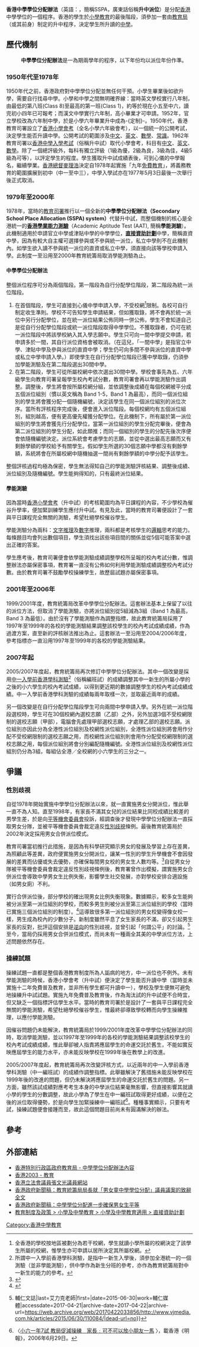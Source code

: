 {{香港教育}}
'''香港中學學位分配辦法'''（英語：{{Lang|en|'''S'''econdary '''S'''chool '''P'''laces '''A'''llocation}}，簡稱SSPA，廣東話俗稱'''升中派位'''）是分配[[香港|香港]]中學學位的一個程序。香港的學生於[[香港小學教育|小學教育]]的最後階段，須參加一套由[[香港教育局|教育局]]（或其前身）制定的升中程序，決定學生所升讀的[[香港中學教育|中學]]。

==歷代機制==
:'''中學學位分配辦法'''是一為期兩學年的程序，以下年份均以派位年份作準。
===1950年代至1978年===
{{main|香港小學會考|香港中學入學考試}}
1950年代之前，香港政府對中學學位分配並無任何干預。小學生畢業後如欲升學，需要自行找尋中學。小學和中學之間無明確界線：當時英文學校實行八年制，由最低的第八班(Class 8)至最高的第一班(Class 1)，約等於現在小五至中六，讀完初小四年已可報考；而漢文中學實行六年制，高小畢業才可申請。1952年，官立學校改為六年制中學，於是小學六年畢業升中成為-{定制}-。1950年代，香港教育司署設立了[[香港小學會考|香港小學會考]]（全名小學六年級會考），以一個統一的公開考試，決定學生能否升讀中學。公開考試的範圍涉及[[中文|中文]]、[[英文|英文]]、[[數學|數學]]、[[常識|常識]]。1962年教育司署以[[香港中學入學考試|香港中學入學考試]]（俗稱升中試）取代小學會考，科目有[[中文|中文]]、[[英文|英文]]、[[數學|數學]]。除了一個總評級外，每科有獨立評級（1級為優，2級為良，3級為佳，4級5級為可等），以評定學生的程度。學生獲取升中試成績表後，可到心儀的中學報名，繼續學業。[[香港總督|香港總督]][[麥理浩|麥理浩]]決定自1978年起實施「九年[[免費教育|免費教育]]」，將義務教育的範圍擴展到初中（中一至中三），中學入學試亦在1977年5月3日最後一次舉行後正式取消。

===1979年至2000年===
1978年，當時的[[香港教育局|教育司署]]推行以一個全新的'''中學學位分配辦法（Secondary School Place Allocation (SSPA) system）'''代替升中試，而整個機制的核心是全港統一的'''[[香港學業能力測驗|香港學業能力測驗]]'''（Academic Aptitude Test (AAT), 簡稱'''學能測驗'''）。此機制適用於申請官立中學或津貼中學的中學學位，'''[[直接資助計劃|直接資助計劃]]'''中學，簡稱直資中學，因為有較大自主權可選擇參與或不參與統一派位，私立中學則不在此機制內。如學生欲入讀不參與統一派位的直資或私立中學，須直接向該等學校申請入學。此制度一至沿用至2000年教育統籌局取消學能測驗為止。

====中學學位分配辦法====
整個派位程序可分為兩個階段。第一階段為自行分配學位階段，第二階段為統一派位階段。

# 在首個階段，學生可直接到心儀中學申請入學，不受校網<ref>全香港的學校按地區被劃分為若干校網，學生就讀小學所屬的校網決定了該學生所屬的校網，惟學生亦可申請以居所決定其所屬校網。</ref>限制。各校可自行制定收生準則。學校不可告知學生申請結果，但如獲取錄，將不會再於統一派位中另行分配學位，並在統一派位結果公佈同時一併公佈，學生不會知道自己是從自行分配學位階段或統一派位階段取得中學學位。不獲取錄者，仍可在統一派位階段中將該學校納入其入學志願中。學生只可向一間中學提交申請，若申請多於一間，其自行派位資格會被取消。（在這兒，「一間中學」是指官立中學、津貼中學及參與派位的直資中學；學生仍可向多間不參與派位的直資中學或私立中學申請入學。）即使學生在自行分配學位階段已獲中學取錄，仍須參加學能測驗及在第二階段選出30間中學。
# 在第二階段，學生可從所屬校網中依次選出30間中學。學校會事先為五、六年級學生向教育司署呈報學生校內考試分數，教育司署會再以學能測驗作出調整。調整後，學生將會按所屬校網分組，並依調整後成績在每個校網被平分成五個派位組別（慣以英文稱為 Band 1-5，Band 1 為最高），而同一個派位組別的學生將會獲分配一個隨機編號，決定該學生在同一個派位組別的派位次序。當所有評核程序完成後，便會進入派位階段。每個校網均有五個派位組別，組別越高，便有更高優先權獲分配學位。在此機制下，所有屬於第一派位組別的學生將會獲先行分配學位，當第一派位組別的學生分配完畢後，便會為第二派位組別的學生分配，如此類推；而同一個組別的學生的分配先後次序便會依隨機編號決定。派位系統會考慮學生的志願，並從中選出最高志願而又有剩餘學額的學校給予有關學生。假如學生所選的30個志願中學都沒有剩餘學額，系統將會在所屬校網中隨機抽選一間尚有剩餘學額的中學分配予該學生。

整個評核過程均極為保密，學生無法得知自己的學能測驗評核結果、調整後成績、派位組別及隨機編號。學生能夠得知的，只有最終派位結果。

====學能測驗====
{{main|香港學業能力測驗}}

因為當時[[香港小學會考|香港小學會考]]（升中試）的考核範圍均為平日課程的內容，不少學校為催谷升學率，便加緊訓練學生應付升中試。有見及此，當時的教育司署便設計了一套與平日課程完全無關的測驗，希望杜絕學校催谷學生。

學能測驗分為兩科：[[文字|文字]][[推理|推理]]及[[數學|數字]]推理，兩科都是考核學生的[[邏輯|邏輯]]思考的能力。每條題目均會列出數個項目，學生須找出該些項目間的關係並從5個可能答案中選出正確的答案。

學生應考後，教育司署便會依學能測驗成績調整學校所呈報的校內考試分數，惟調整辦法亦屬保密事項，教育署一直沒有公佈如何利用學能測驗成績調整校內考試分數。由於教育司署不鼓勵學校操練學生，故歷屆試題亦屬保密事項。

===2001年至2006年===
1999/2001年度，教育統籌局改革中學學位分配辦法。這套辦法基本上保留了以往的派位方法，但取消了學能測驗，亦將派位組別從5組減為3組（Band 1 為最高，Band 3 為最低）。由於沒有了學能測驗作為調整指標，故此教育統籌局採用了1997年至1999年的各校的學能測驗結果調整該校學生的校內考試成績成績，作為過渡方案，直至新的評核辦法推出為止。這套辦法一至沿用至2004/2006年度，參考指標亦一直沿用1997年至1999年的各校的學能測驗結果。

===2007年起===
2005/2007年度起，教育統籌局再次修訂中學學位分配辦法。其中一個改變是採用[[香港學科測驗|中一入學前香港學科測驗]]<ref>所謂中一入學前香港學科測驗，是指中一新生入學後，須參加全港統一的一個測驗（並非學能測驗），供中學作為新生分班的參考，亦作為教育統籌局對中一新生的能力的參考。</ref>（俗稱編班試）的成績調整其中一新生的所屬小學的之後的小六學生的校內考試成績，以得到更近期的數據調整學生的校內考試成績成績。中一入學前香港學科測驗的成績每兩年取樣一次，並取最近兩年的成績。

另一個改變是在自行分配學位階段學生可向兩間中學申請入學。另外在統一派位階段選校時，學生可在30個校網內選校志願（乙部）之外，另外加選3個不受校網限制的選校志願（甲部），電腦會先處理甲部選校志願，才處理乙部的選校志願。派位組別亦因此分為全港性派位組別及校網性派位組別，全港性派位組別將會用作分配不受校網限制的選校志願之用，而校網性派位組別則會用作分配受校網限制的選校志願之用，每個派位組別將會分別編配隨機編號。全港性派位組別及校網性派位組別仍分為3組，每組佔全港／全校網的小六學生的三分之一。

{{see also|自行分配學位 (中學)|統一派位 (中學)}}

==爭議==
===性別歧視===
自從1978年開始實施中學學位分配辦法以來，就一直實施男女分開派位，惟此舉一直不為人知。直至1998年，有家長不滿其女兒的派位結果比同校成績比較差的男學生差，於是向[[香港平等機會委員會|平等機會委員會]]投訴，經調查後才發現中學學位分配辦法一直採取男女分隊，並被平等機會委員會裁定違反[[性別歧視|性別歧視]]條例。最後教育統籌局於2002年決定採用男女合併派位模式。

教育司署當初推行此措施，是因為有科學研究顯示男女的發展及學習上存在差異，為照顧此等差異，政府便實施男女分開派位，讓某一性別的學生升學機會不會因發展的差異而佔優或失去優勢，亦確保每間男女校的男女生人數均等。<ref>{{Cite web|url=http://std.stheadline.com/archive/fullstory.asp?andor=or&year1=2001&month1=5&day1=1&year2=2001&month2=9&day2=10&category=g&id=20010515g01&keyword1=&keyword2=|title=「性別歧視」大狀硬撼教署|accessdate=2017-04-21|author=|date=2001-05-15|work=星島日報|publisher=}}</ref>自從男女分隊被平等機會委員會裁定違反性別歧視條例後，教育署曾作出模擬，謂實施男女合併派位會導致中學男女生比例失衡，影響學生社交發展，亦對學校安排合適設施（如男女廁）不利。

實行合併派位後，部分學校的確出現男女比例失衡現象。數據顯示，較多女生能夠被分派至第一派位組別的學校，而較多男生則被分派至第三派位組別的學校（當時已實施三個派位組別的制度）。<ref>{{Cite web|url=http://hk.apple.nextmedia.com/news/art/20020709/2703522|title=男女比例失衡　13校須增女廁升中派位今公布男生吃虧|accessdate=2017-04-21|author=|date=2002-07-09|work=蘋果日報|publisher=|archive-date=2017-04-21|archive-url=https://web.archive.org/web/20170421194711/http://hk.apple.nextmedia.com/news/art/20020709/2703522|dead-url=no}}</ref>這導致很多第一派位組別的男女校變得像女校一樣，男生成為校內的少數分子。新制度雖然平息了女生家長的不滿，卻又引起男生家長的反對，批評這個安排是[[逆向歧視|逆向]]的性別歧視，並曾引起「何謂公平」的討論。<ref>{{Cite news|url=http://www.vjmedia.com.hk/articles/2015/06/30/110084/|title=男女平等的迷思：中學派位一條隊定兩條隊公平D？ {{!}} 輔仁文誌|last=艾力克老師|first=|date=2015-06-30|work=輔仁媒體|accessdate=2017-04-21|archive-date=2017-04-22|archive-url=https://web.archive.org/web/20170422033856/http://www.vjmedia.com.hk/articles/2015/06/30/110084/|dead-url=no}}</ref>至今，當局仍採用男女合併派位模式，而尚未有一種兩全其美的中學派位方法，上述問題依然存在。

===操練試題===
{{main|應試教育}}
操練試題一直都是整個香港教育制度所為人詬病的地方，中一派位也不例外。未有學能測驗的時候，香港小學會考（升中試）便決定了學生能否升讀中學（當時並未實施十二年免費普及教育，並非所有學生都可升讀中一），學校及學生便無可避免地操練升中試試題。實施九年免費普及教育後，作為淘汰試的升中試便不合時宜，但又缺乏一個指標評估學生水平。當時的教育司署於是設計了一套與平日課程完全無關的學能測驗，希望杜絕學校催谷學生，惟最終卻導致學校轉而向學生操練推理，以應付學能測驗。

因催谷問題仍未能解決，教育統籌局於1999/2001年度改革中學學位分配辦法的同時，取消學能測驗，並以1997年至1999年的各校的學能測驗結果調整該校學生的校內考試成績成績，惟此舉卻被人指責將應屆學生的命運交託於舊生，不能如實反映應屆學生的能力水平，亦未能反映學校在1999年後在教學上的改進。

2005/2007年度起，教育統籌局再次改變評核方式，以近兩年的中一入學前香港學科測驗（中一編班試）的成績作調整指標。此舉雖解決了舊措施未能反映學校在1999年後的改進的問題，但仍未解決將應屆學生的命運交託於舊生的問題。另一方面，雖然該試成績對應考考生本身的中學派位結果毫無影響，但直接影響其就讀小學的學生的分數調整，故此小學為了學生在中一編班試取得更好成績，以便在之後的派位取得優勢，於是向學生加緊操練中一編班試<ref>〈[http://www.skhykh.edu.hk/news/news010.htm 小六一年7試 教局促減操練　家長﹕可不可以放小朋友一馬] {{webarchive|url=https://web.archive.org/web/20080203141311/http://www.skhykh.edu.hk/news/news010.htm |date=2008-02-03 }}〉，載香港《明報》，2006年6月29日。</ref>。種種事實顯示，只要有考試，操練試題便會接踵而至，故此這個問題目前尚未有圓滿解決的辦法。

==參考==
<references/>

==外部連結==
*[https://www.edb.gov.hk/tc/edu-system/primary-secondary/spa-systems/secondary-spa/general-info/ 香港特別行政區政府教育局 - 中學學位分配辦法內容]
*[http://www.yearbook.gov.hk/2003/tc_chi/chapter07/07_03.html 香港2003 - 教育] {{Wayback|url=http://www.yearbook.gov.hk/2003/tc_chi/chapter07/07_03.html |date=20070930184409 }}
*[https://web.archive.org/web/20070312224143/http://www.cheungmankwong.org.hk/education/edu2001/edu010719_3.html 香港立法會議員張文光議員網站]
*[http://www.info.gov.hk/gia/general/199911/24/sem-c.htm 香港政府新聞稿：教育統籌局局長就「男女童中學學位分配」議員議案的致辭全文] {{Wayback|url=http://www.info.gov.hk/gia/general/199911/24/sem-c.htm |date=20070930040849 }}
*[http://www.info.gov.hk/gia/general/200004/19/0419221.htm 香港政府新聞稿：中學學位分配進一步確保男女生平等] {{Wayback|url=http://www.info.gov.hk/gia/general/200004/19/0419221.htm |date=20061209193820 }}
*[https://www.edb.gov.hk/tc/edu-system/primary-secondary/applicable-to-primary-secondary/direct-subsidy-scheme/index.html 教育制度及政策 > 小學及中學教育 > 小學及中學教育適用 > 直接資助計劃] {{Wayback|url=https://www.edb.gov.hk/tc/edu-system/primary-secondary/applicable-to-primary-secondary/direct-subsidy-scheme/index.html |date=20190228004000 }}
[[Category:香港中學教育|Category:香港中學教育]]